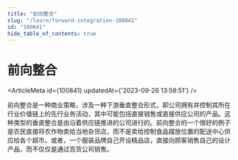 ```yaml
---
title: "前向整合"
slug: "/learn/forward-integration-100841"
id: "100841"
hide_table_of_contents: true
---
```



# 前向整合

<ArticleMeta id={100841} updatedAt={'2023-09-26 13:58:51'} />
<div className='border-solid border-b border-t-0 my-4 border-[var(--ifm-color-gray-300)]' />

前向整合是一种商业策略，涉及一种下游垂直整合形式，即公司拥有并控制其所在行业价值链上的先行业务活动，其中可能包括直接销售或直接供应公司的产品。这种类型的垂直整合是由沿着供应链推进的公司进行的。前向整合的一个很好的例子是农民直接将农作物卖给当地杂货店，而不是卖给控制食品摆放位置的配送中心供应给各个超市。或者，一个服装品牌自己开设精品店，直接向顾客销售自己的设计产品，而不仅仅是通过百货公司销售。
